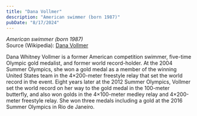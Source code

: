 ```yaml
---
title: "Dana Vollmer"
description: "American swimmer (born 1987)"
pubDate: "8/17/2024"
---
```


*American swimmer (born 1987)*  
Source (Wikipedia): [Dana Vollmer][1]

Dana Whitney Vollmer is a former American competition swimmer, five-time Olympic gold medalist, and former world record-holder. At the 2004 Summer Olympics, she won a gold medal as a member of the winning United States team in the 4×200-meter freestyle relay that set the world record in the event. Eight years later at the 2012 Summer Olympics, Vollmer set the world record on her way to the gold medal in the 100-meter butterfly, and also won golds in the 4×100-meter medley relay and 4×200-meter freestyle relay. She won three medals including a gold at the 2016 Summer Olympics in Rio de Janeiro.

[1]: https://en.wikipedia.org/wiki/Dana_Vollmer
